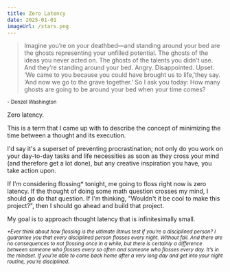 ```yaml
---
title: Zero Latency
date: 2025-01-01
imageUrl: /stars.png
---
```


> Imagine you’re on your deathbed—and standing around your bed are the ghosts representing your unfilled potential. The ghosts of the ideas you never acted on. The ghosts of the talents you didn’t use. And they’re standing around your bed. Angry. Disappointed. Upset. ‘We came to you because you could have brought us to life,’they say. ‘And now we go to the grave together.’ So I ask you today: How many ghosts are going to be around your bed when your time comes?

<small>\- Denzel Washington</small>

Zero latency.

This is a term that I came up with to describe the concept of minimizing the time between a thought and its execution.

I'd say it's a superset of preventing procrastination; not only do you work on your day-to-day tasks and life necessities as soon as they cross your mind (and therefore get a lot done), but any creative inspiration you have, you take action upon.

If I'm considering flossing\* tonight, me going to floss right now is zero latency. If the thought of doing some math question crosses my mind, I should go do that question. If I'm thinking, "Wouldn't it be cool to make this project?", then I should go ahead and build that project.

My goal is to approach thought latency that is infinitesimally small.

<small>
    <em>
        *Ever think about how flossing is the ultimate litmus test if you’re a
        disciplined person? I guarantee you that every disciplined person
        flosses every night. Without fail. And there are no consequences to not
        flossing once in a while, but there is certainly a difference between
        someone who flosses every so often and someone who flosses every day.
        It’s in the mindset. If you’re able to come back home after a very long
        day and get into your night routine, you’re disciplined.
    </em>
</small>
